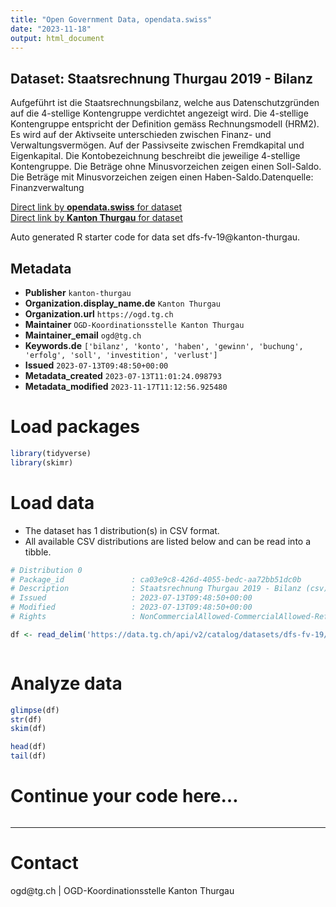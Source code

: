 ```yaml
---
title: "Open Government Data, opendata.swiss"
date: "2023-11-18"
output: html_document
---
```


## Dataset: Staatsrechnung Thurgau 2019 - Bilanz

Aufgeführt ist die Staatsrechnungsbilanz, welche aus Datenschutzgründen auf die 4-stellige Kontengruppe verdichtet angezeigt wird. Die 4-stellige Kontengruppe entspricht der Definition gemäss Rechnungsmodell (HRM2). Es wird auf der Aktivseite unterschieden zwischen Finanz- und Verwaltungsvermögen. Auf der Passivseite zwischen Fremdkapital und Eigenkapital. Die Kontobezeichnung beschreibt die jeweilige 4-stellige Kontengruppe. Die Beträge ohne Minusvorzeichen zeigen einen Soll-Saldo. Die Beträge mit Minusvorzeichen zeigen einen Haben-Saldo.Datenquelle: Finanzverwaltung

[Direct link by **opendata.swiss** for dataset](https://opendata.swiss/de/dataset/staatsrechnung-thurgau-2019-bilanz)<br>
[Direct link by **Kanton Thurgau** for dataset](https://data.tg.ch/explore/dataset/dfs-fv-19/)

Auto generated R starter code for data set dfs-fv-19@kanton-thurgau.

## Metadata

- **Publisher** `kanton-thurgau`
- **Organization.display_name.de** `Kanton Thurgau`
- **Organization.url** `https://ogd.tg.ch`
- **Maintainer** `OGD-Koordinationsstelle Kanton Thurgau`
- **Maintainer_email** `ogd@tg.ch`
- **Keywords.de** `['bilanz', 'konto', 'haben', 'gewinn', 'buchung', 'erfolg', 'soll', 'investition', 'verlust']`
- **Issued** `2023-07-13T09:48:50+00:00`
- **Metadata_created** `2023-07-13T11:01:24.098793`
- **Metadata_modified** `2023-11-17T11:12:56.925480`


# Load packages

```r

library(tidyverse)
library(skimr)

```

# Load data

-   The dataset has 1 distribution(s) in CSV format.
-   All available CSV distributions are listed below and can be read into a tibble.

```r

# Distribution 0
# Package_id               : ca03e9c8-426d-4055-bedc-aa72bb51dc0b
# Description              : Staatsrechnung Thurgau 2019 - Bilanz (csv)
# Issued                   : 2023-07-13T09:48:50+00:00
# Modified                 : 2023-07-13T09:48:50+00:00
# Rights                   : NonCommercialAllowed-CommercialAllowed-ReferenceRequired

df <- read_delim('https://data.tg.ch/api/v2/catalog/datasets/dfs-fv-19/exports/csv')



```

# Analyze data

```r

glimpse(df)
str(df)
skim(df)

head(df)
tail(df)

```

# Continue your code here...

```r

```

------------------------------------------------------------------------

# Contact

ogd@tg.ch | OGD-Koordinationsstelle Kanton Thurgau
